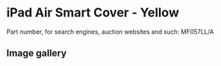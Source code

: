 # iPad Air Smart Cover - Yellow

Part number, for search engines, auction websites and such: MF057LL/A

## Image gallery

<div style={{ width: "768px" }}>
  <GalleryComponent
    images={[
      {
        original: "/everysource/MF057",
        thumbnail: "/everypreview/MF057",
      },
      {
        original: "/everysource/MF057_AV1_SILVER",
        thumbnail: "/everypreview/MF057_AV1_SILVER",
      },
      {
        original: "/everysource/MF057_AV1_SPACE_GRAY",
        thumbnail: "/everypreview/MF057_AV1_SPACE_GRAY",
      },
      {
        original: "/everysource/MF057_AV3",
        thumbnail: "/everypreview/MF057_AV3",
      },
      {
        original: "/everysource/MF057_AV4",
        thumbnail: "/everypreview/MF057_AV4",
      },
      {
        original: "/everysource/MF057_AV5",
        thumbnail: "/everypreview/MF057_AV5",
      },
      {
        original: "/everysource/MF057_AV6",
        thumbnail: "/everypreview/MF057_AV6",
      }
    ]}
  />
</div>